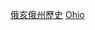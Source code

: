 {{Container category}}
{{United States topic|prefix=:Category:|suffix=各時期歷史}}
{{Commons category|History of Ohio by period}}

[[Category:俄亥俄州歷史|]]
[[Category:美国各州各时代历史|Ohio]]